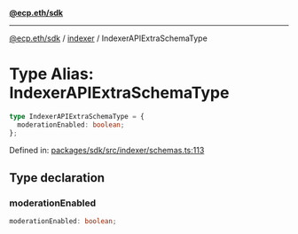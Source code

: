 [**@ecp.eth/sdk**](../../index.mdx)

***

[@ecp.eth/sdk](/sdk-reference/index.mdx) / [indexer](/sdk-reference/indexer/index.mdx) / IndexerAPIExtraSchemaType

# Type Alias: IndexerAPIExtraSchemaType

```ts
type IndexerAPIExtraSchemaType = {
  moderationEnabled: boolean;
};
```

Defined in: [packages/sdk/src/indexer/schemas.ts:113](https://github.com/ecp-eth/comments-monorepo/blob/main/packages/sdk/src/indexer/schemas.ts#L113)

## Type declaration

### moderationEnabled

```ts
moderationEnabled: boolean;
```
